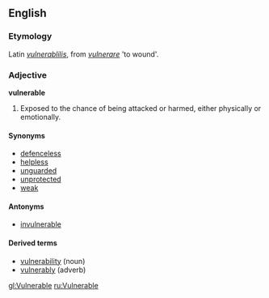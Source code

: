 ==English==

===Etymology===
Latin ''[[vulnerablilis]]'', from ''[[vulnerare]]'' 'to wound'.

===Adjective===
'''vulnerable'''
# Exposed to the chance of being attacked or harmed, either physically or emotionally.

====Synonyms====
*[[defenceless]]
*[[helpless]]
*[[unguarded]]
*[[unprotected]]
*[[weak]]

====Antonyms====
*[[invulnerable]]

====Derived terms====
*[[vulnerability]] (noun)
*[[vulnerably]] (adverb)

[[gl:Vulnerable]]
[[ru:Vulnerable]]